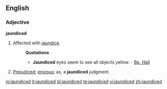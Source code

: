 ==English==

===Adjective===
'''jaundiced'''

#Affected with [[jaundice]]. 
#:'''Quotations'''
#:*'''Jaundiced''' eyes seem to see all objects yellow. - [[Bp. Hall]]
#[[prejudiced|Prejudiced]]; [[envious]]; as, a '''jaundiced''' judgment.

[[io:jaundiced]]
[[it:jaundiced]]
[[pl:jaundiced]]
[[te:jaundiced]]
[[vi:jaundiced]]
[[zh:jaundiced]]